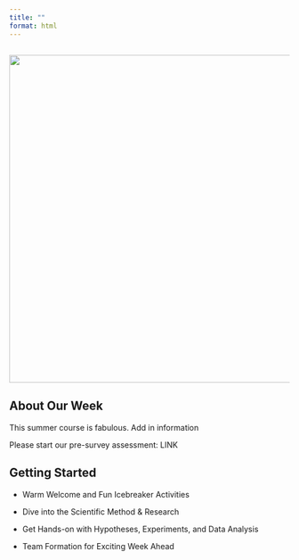 ```yaml
---
title: ""
format: html
---
```


## ![](images/logoBlueFull.png){width="588"}

## About Our Week

This summer course is fabulous. Add in information

Please start our pre-survey assessment: LINK

## Getting Started

-   Warm Welcome and Fun Icebreaker Activities

-   Dive into the Scientific Method & Research

-   Get Hands-on with Hypotheses, Experiments, and Data Analysis

-   Team Formation for Exciting Week Ahead
